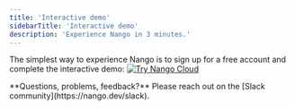 ```yaml
---
title: 'Interactive demo'
sidebarTitle: 'Interactive demo'
description: 'Experience Nango in 3 minutes.'
---
```


The simplest way to experience Nango is to sign up for a free account and complete the interactive demo: 
<a href="https://app.nango.dev/signup" target="_blank">
  <img alt="Try Nango Cloud" src="/images/nango-deploy-button.svg" noZoom />
</a>

<Tip>
**Questions, problems, feedback?** Please reach out on the [Slack community](https://nango.dev/slack).
</Tip>